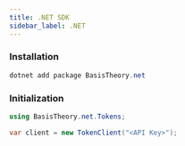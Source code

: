 ```yaml
---
title: .NET SDK
sidebar_label: .NET
---
```



<GithubCard
  heading=".NET SDK"
  icon={SDK.DOT_NET}
  organization="basis-theory"
  repository="basistheory-dotnet"
/>

### Installation

```csharp showLineNumbers
dotnet add package BasisTheory.net
```

### Initialization

```csharp showLineNumbers
using BasisTheory.net.Tokens;

var client = new TokenClient("<API Key>");
```
